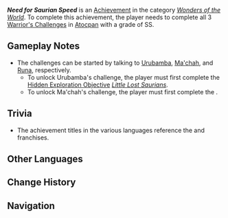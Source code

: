 {{Achievement Infobox
|title        = Need for Saurian Speed
|id           = 81571
|order id     = 1566
|category     = Wonders of the World
|description  = Complete all the Warrior's Challenges of the Collective of Plenty with the highest possible grade.
|requirements = Complete all 3 [[Warrior's Challenge]]s in [[Atocpan]]
|primogems    = 5
|tracking     = 
|topic        = Warrior's Challenge
|type         = Exploration
|hidden       = 1
}}
'''''Need for Saurian Speed''''' is an [[Achievement]] in the category ''[[Wonders of the World]]''. To complete this achievement, the player needs to complete all 3 [[Warrior's Challenge]]s in [[Atocpan]] with a grade of SS.

==Gameplay Notes==
* The challenges can be started by talking to [[Urubamba]], [[Ma'chah]], and [[Runa]], respectively.
** To unlock Urubamba's challenge, the player must first complete the [[Hidden Exploration Objective]] ''[[Little Lost Saurians]]''.
** To unlock Ma'chah's challenge, the player must first complete the {{Quest|Is "Intensity" Really the Key?}}.
<!--
==Gallery==
{{Preview
|size=300px
|file=
|caption=
}}

==Video Guides==
{{EVT
|video1   = 
|caption1 = 
}}
-->
==Trivia==
* The achievement titles in the various languages reference the ''{{w|Need for Speed}}'' and ''{{w|The Fast and the Furious}}'' franchises.

==Other Languages==
{{Other Languages
|en      = Need for Saurian Speed
|zhs     = 极品飞龙
|zhs_rm  = 
|zht     = 極品飛龍
|zht_rm  = 
|zh_tl   = 
|ja      = ニード・フォー・ドラゴン
|ja_rm   = Niido Foo Doragon
|ja_tl   = Need For Dragon
|ko      = 니드 포 드래곤 스피드
|ko_rm   = 
|ko_tl   = 
|es      = Rápido y furioso
|es_tl   = Fast and Furious
|fr      = Rapide et furieux (comme un saurien)
|fr_tl   = Fast and Furious (Like a Saurian)
|ru      = Жажда заврианской скорости
|ru_tl   = 
|th      = Saurian ยอดนักบิน
|th_rm   = 
|th_tl   = 
|vi      = Saurian Siêu Tốc
|vi_tl   = 
|de      = Saurier, süchtig nach Geschwindigkeit
|de_tl   = 
|id      = Saurian Gagah di Atas Langit
|id_tl   = 
|pt      = Sauriano Supremo Voador
|pt_tl   = 
|tr      = Hızlı ve Kanatlı
|tr_tl   = 
|it      = Super Saurico
|it_tl   = 
}}

==Change History==
{{Change History|5.5}}

==Navigation==
{{Achievement Navbox|Wonders of the World|Exploration}}